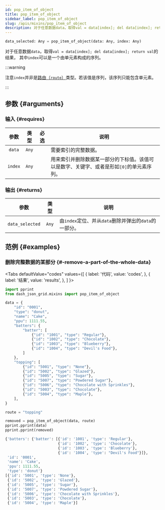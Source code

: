 ```yaml
---
id: pop_item_of_object
title: pop_item_of_object
sidebar_label: pop_item_of_object
slug: /apis/mixins/pop_item_of_object
description: 对于任意数据data，取得val = data[index]; del data[index]; return val的结果。
---
```





<APITopBar type="func" isPrivate={true} source="mixins.py#L187" />

```python
data_selected: Any = pop_item_of_object(data: Any, index: Any)
```

对于任意数据`data`，取得`val = data[index]; del data[index]; return val`的结果，
其中`index`可以是一个由单元素构成的序列。

:::warning

注意`index`并非是[路由（`route`）](./Route.mdx)类型。若该值是序列，该序列只能包含单元素。

:::

## 参数 {#arguments}

### 输入 {#requires}

|  参数   | 类型  |               必选                | <center>说明</center>                                                                     |
| :-----: | :---: | :-------------------------------: | ----------------------------------------------------------------------------------------- |
| `data`  | `Any` | <InlineIcon icon={vsiCheckIcon}/> | 需要索引的完整数据。                                                                      |
| `index` | `Any` | <InlineIcon icon={vsiCheckIcon}/> | 用来索引并删除数据某一部分的下标值。该值可以是数字、关键字、或者是形如`[0]`的单元素序列。 |

### 输出 {#returns}

|      参数       | 类型  | <center>说明</center>                                 |
| :-------------: | :---: | :---------------------------------------------------- |
| `data_selected` | `Any` | 由`index`定位、并从`data`删除并弹出的`data`的一部分。 |

## 范例 {#examples}

### <IconObjType type="term"/> 删除完整数据的某部分 {#-remove-a-part-of-the-whole-data}

<Tabs
  defaultValue="codes"
  values={[
    { label: '代码', value: 'codes', },
    { label: '结果', value: 'results', },
  ]
}>

<TabItem value="codes">

```python title="remove_a_part_of_data.py" showLineNumbers
import pprint
from dash_json_grid.mixins import pop_item_of_object

data = {
    "id": "0001",
    "type": "donut",
    "name": "Cake",
    "ppu": 1111.55,
    "batters": {
        "batter": [
            {"id": "1001", "type": "Regular"},
            {"id": "1002", "type": "Chocolate"},
            {"id": "1003", "type": "Blueberry"},
            {"id": "1004", "type": "Devil's Food"},
        ]
    },
    "topping": [
        {"id": "5001", "type": "None"},
        {"id": "5002", "type": "Glazed"},
        {"id": "5005", "type": "Sugar"},
        {"id": "5007", "type": "Powdered Sugar"},
        {"id": "5006", "type": "Chocolate with Sprinkles"},
        {"id": "5003", "type": "Chocolate"},
        {"id": "5004", "type": "Maple"},
    ],
}

route = "topping"

removed = pop_item_of_object(data, route)
pprint.pprint(data)
pprint.pprint(removed)
```

</TabItem>

<TabItem value="results">

```python
{'batters': {'batter': [{'id': '1001', 'type': 'Regular'},
                        {'id': '1002', 'type': 'Chocolate'},
                        {'id': '1003', 'type': 'Blueberry'},
                        {'id': '1004', 'type': "Devil's Food"}]},
 'id': '0001',
 'name': 'Cake',
 'ppu': 1111.55,
 'type': 'donut'}
[{'id': '5001', 'type': 'None'},
 {'id': '5002', 'type': 'Glazed'},
 {'id': '5005', 'type': 'Sugar'},
 {'id': '5007', 'type': 'Powdered Sugar'},
 {'id': '5006', 'type': 'Chocolate with Sprinkles'},
 {'id': '5003', 'type': 'Chocolate'},
 {'id': '5004', 'type': 'Maple'}]
```

</TabItem>

</Tabs>
